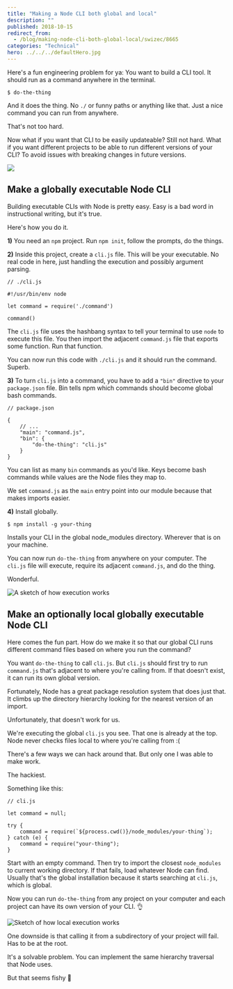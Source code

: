 ```yaml
---
title: "Making a Node CLI both global and local"
description: ""
published: 2018-10-15
redirect_from:
  - /blog/making-node-cli-both-global-local/swizec/8665
categories: "Technical"
hero: ../../../defaultHero.jpg
---
```


Here's a fun engineering problem for ya: You want to build a CLI tool. It should run as a command anywhere in the terminal.

    $ do-the-thing

And it does the thing. No `./` or funny paths or anything like that. Just a nice command you can run from anywhere.

That's not too hard.

Now what if you want that CLI to be easily updateable? Still not hard. What if you want different projects to be able to run different versions of your CLI? To avoid issues with breaking changes in future versions.

![](./img/media-l41Yi3OQTfDfMGLde-giphy.gif)

## Make a globally executable Node CLI

Building executable CLIs with Node is pretty easy. Easy is a bad word in instructional writing, but it's true.

Here's how you do it.

**1)** You need an `npm` project. Run `npm init`, follow the prompts, do the things.

**2)** Inside this project, create a `cli.js` file. This will be your executable. No real code in here, just handling the execution and possibly argument parsing.

    // ./cli.js

    #!/usr/bin/env node

    let command = require('./command')

    command()

The `cli.js` file uses the hashbang syntax to tell your terminal to use `node` to execute this file. You then import the adjacent `command.js` file that exports some function. Run that function.

You can now run this code with `./cli.js` and it should run the command. Superb.

**3)** To turn `cli.js` into a command, you have to add a `"bin"` directive to your `package.json` file. Bin tells npm which commands should become global bash commands.

    // package.json

    {
        // ...
        "main": "command.js",
        "bin": {
            "do-the-thing": "cli.js"
        }
    }

You can list as many `bin` commands as you'd like. Keys become bash commands while values are the Node files they map to.

We set `command.js` as the `main` entry point into our module because that makes imports easier.

**4)** Install globally.

    $ npm install -g your-thing

Installs your CLI in the global node_modules directory. Wherever that is on your machine.

You can now run `do-the-thing` from anywhere on your computer. The `cli.js` file will execute, require its adjacent `command.js`, and do the thing.

Wonderful.

![A sketch of how execution works](https://swizec.com/blog/wp-content/uploads/2018/10/global-execution.png)

## Make an optionally local globally executable Node CLI

Here comes the fun part. How do we make it so that our global CLI runs different command files based on where you run the command?

You want `do-the-thing` to call `cli.js`. But `cli.js` should first try to run `command.js` that's adjacent to where you're calling from. If that doesn't exist, it can run its own global version.

Fortunately, Node has a great package resolution system that does just that. It climbs up the directory hierarchy looking for the nearest version of an import.

Unfortunately, that doesn't work for us.

We're executing the global `cli.js` you see. That one is already at the top. Node never checks files local to where you're calling from :(

There's a few ways we can hack around that. But only one I was able to make work.

The hackiest.

Something like this:

    // cli.js

    let command = null;

    try {
        command = require(`${process.cwd()}/node_modules/your-thing`);
    } catch (e) {
        command = require("your-thing");
    }

Start with an empty command. Then try to import the closest `node_modules` to current working directory. If that fails, load whatever Node can find. Usually that's the global installation because it starts searching at `cli.js`, which is global.

Now you can run `do-the-thing` from any project on your computer and each project can have its own version of your CLI. 👌

![Sketch of how local execution works](https://swizec.com/blog/wp-content/uploads/2018/10/local-execution.png)

One downside is that calling it from a subdirectory of your project will fail. Has to be at the root.

It's a solvable problem. You can implement the same hierarchy traversal that Node uses.

But that seems fishy 🤔

